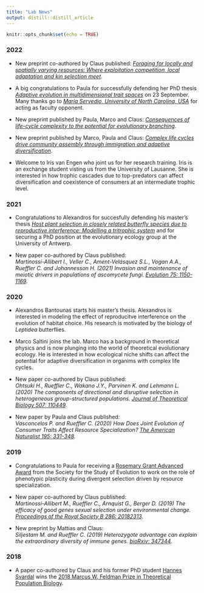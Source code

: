 ```yaml
---
title: "Lab News"
output: distill::distill_article
---
```


```r
knitr::opts_chunk$set(echo = TRUE)
```

### 2022

* New preprint co-authored by Claus published: *[Foraging for locally and spatially varying resources: Where exploitation competition, local adaptation and kin selection meet](https://www.biorxiv.org/content/10.1101/2022.10.03.510600v1)*.

* A big congratulations to Paula for successfully defending her PhD thesis *[Adaptive evolution in multidimensional trait spaces](https://uu.diva-portal.org/smash/record.jsf?pid=diva2%3A1686131&dswid=6054)* on 23 September. Many thanks go to *[Maria Servedio, University of North Carolina, USA](https://bio.unc.edu/faculty-profile/servedio/)* for acting as faculty opponent.

* New preprint published by Paula, Marco and Claus: *[Consequences of life-cycle complexity to the potential for evolutionary branching]( https://www.biorxiv.org/content/10.1101/2022.08.31.506002v1)*.

* New preprint published by Marco, Paula and Claus: *[Complex life cycles drive community assembly through immigration and adaptive diversification](https://doi.org/10.22541/au.166178163.37534128/v1)*. 

* Welcome to Iris van Engen who joint us for her research training. Iris is an exchange student visting us from the University of Lausanne. She is interested in how trophic cascades due to top-predators can affect diversification and coexistence of consumers at an intermediate trophic level.

### 2021

* Congratulations to Alexandros for succesfully defending his master's thesis *[Host plant selection in closely related butterfly species due to reproductive interference: Modelling a tritrophic system](https://www.diva-portal.org/smash/record.jsf?dswid=-7126&pid=diva2%3A1606503&c=1&searchType=SIMPLE&language=en&query=alexandros+bantounas&af=%5B%5D&aq=%5B%5B%5D%5D&aq2=%5B%5B%5D%5D&aqe=%5B%5D&noOfRows=50&sortOrder=author_sort_asc&sortOrder2=title_sort_asc&onlyFullText=false&sf=undergraduate)* and for securing a PhD position at the evolutionary ecology group at the University of Antwerp.

* New paper co-authored by Claus published:  
*Martinossi-Allibert I., Veller C., Ament-Velásquez S.L., Vogan A.A., Rueffler C. and Johannesson H. (2021) Invasion and maintenance of meiotic drivers in populations of ascomycete fungi. [Evolution 75: 1150-1169](https://onlinelibrary.wiley.com/doi/10.1111/evo.14214).*

### 2020

* Alexandros Bantounas starts his master's thesis. Alexandros is interested in modeling the effect of reproducitve interference on the evolution of habitat choice. His research is motivated by the biology of *Leptidea* butterflies.

* Marco Saltini joins the lab. Marco has a background in theoretical physics and is now plunging into the world of theoretical evolutionary ecology. He is interested in how ecological niche shifts can affect the potential for adaptive diversification in organims with complex life cycles.

* New paper co-authored by Claus published:  
*Ohtsuki H., Rueffler C., Wakano J.Y., Parvinen K. and Lehmann L. (2020) The components of directional and disruptive selection in heterogeneous group-structured populations. [Journal of Theoretical Biology 507: 110449](https://www.sciencedirect.com/science/article/pii/S0022519320303040).*

* New paper by Paula and Claus published:  
*Vasconcelos P. and Rueffler C. (2020) How Does Joint Evolution of Consumer Traits Affect Resource Specialization? [The American Naturalist 195: 331-348](https://www.journals.uchicago.edu/doi/abs/10.1086/706813?journalCode=an).*

### 2019

* Congratulations to Paula for receiving a [Rosemary Grant Advanced Award](https://www.evolutionsociety.org/content/society-awards-and-prizes/graduate-research-excellence-grants.html) from the Society for the Study of Evolution to work on the role of phenotypic plasticity during divergent selection driven by resource specialization.

* New paper co-authored by Claus published:  
*Martinossi-Allibert M., Rueffler C., Arnquist G., Berger D. (2019) The efficacy of good genes sexual selection under environmental change. [Proceedings of the Royal Society B 286: 20182313](https://royalsocietypublishing.org/doi/10.1098/rspb.2018.2313).*

* New preprint by Mattias and Claus:  
*Siljestam M. and Rueffler C. (2019) Heterozygote advantage can explain the extraordinary diversity of immune genes. [bioRxiv: 347344](https://www.biorxiv.org/content/10.1101/347344v3.full).*

### 2018

* A paper co-authored by Claus and his former PhD student [Hannes Svardal](https://www.uantwerpen.be/en/staff/hannes-svardal/svardal-lab/) wins the [2018 Marcus W. Feldman Prize in Theoretical Population Biology](https://www.sciencedirect.com/science/article/pii/S0040580917301892#b6).